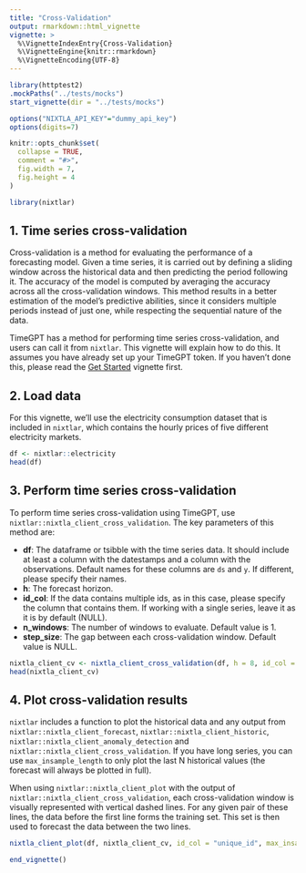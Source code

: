 ```yaml
---
title: "Cross-Validation"
output: rmarkdown::html_vignette
vignette: >
  %\VignetteIndexEntry{Cross-Validation}
  %\VignetteEngine{knitr::rmarkdown}
  %\VignetteEncoding{UTF-8}
---
```

```r
library(httptest2)
.mockPaths("../tests/mocks")
start_vignette(dir = "../tests/mocks")

options("NIXTLA_API_KEY"="dummy_api_key")
options(digits=7)

knitr::opts_chunk$set(
  collapse = TRUE,
  comment = "#>", 
  fig.width = 7, 
  fig.height = 4
)
```

```r
library(nixtlar)
```

## 1. Time series cross-validation 
Cross-validation is a method for evaluating the performance of a forecasting model. Given a time series, it is carried out by defining a sliding window across the historical data and then predicting the period following it. The accuracy of the model is computed by averaging the accuracy across all the cross-validation windows. This method results in a better estimation of the model’s predictive abilities, since it considers multiple periods instead of just one, while respecting the sequential nature of the data.

TimeGPT has a method for performing time series cross-validation, and users can call it from `nixtlar`. This vignette will explain how to do this. It assumes you have already set up your TimeGPT token. If you haven't done this, please read the [Get Started](https://nixtla.github.io/nixtlar/articles/anomaly-detection.html) vignette first.  

## 2. Load data 
For this vignette, we'll use the electricity consumption dataset that is included in `nixtlar`, which contains the hourly prices of five different electricity markets. 

```r
df <- nixtlar::electricity
head(df)
```

## 3. Perform time series cross-validation
To perform time series cross-validation using TimeGPT, use `nixtlar::nixtla_client_cross_validation`. The key parameters of this method are: 

- **df**: The dataframe or tsibble with the time series data. It should include at least a column with the datestamps and a column with the observations. Default names for these columns are `ds` and `y`. If different, please specify their names. 
- **h**: The forecast horizon. 
- **id_col**: If the data contains multiple ids, as in this case, please specify the column that contains them. If working with a single series, leave it as it is by default (NULL).    
- **n_windows**: The number of windows to evaluate. Default value is 1. 
- **step_size**: The gap between each cross-validation window. Default value is NULL. 

```r
nixtla_client_cv <- nixtla_client_cross_validation(df, h = 8, id_col = "unique_id", n_windows = 5)
head(nixtla_client_cv)
```

## 4. Plot cross-validation results 
`nixtlar` includes a function to plot the historical data and any output from `nixtlar::nixtla_client_forecast`, `nixtlar::nixtla_client_historic`, `nixtlar::nixtla_client_anomaly_detection` and `nixtlar::nixtla_client_cross_validation`. If you have long series, you can use `max_insample_length` to only plot the last N historical values (the forecast will always be plotted in full). 

When using `nixtlar::nixtla_client_plot` with the output of `nixtlar::nixtla_client_cross_validation`, each cross-validation window is visually represented with vertical dashed lines. For any given pair of these lines, the data before the first line forms the training set. This set is then used to forecast the data between the two lines. 

```r
nixtla_client_plot(df, nixtla_client_cv, id_col = "unique_id", max_insample_length = 200)
```

```r
end_vignette()
```

